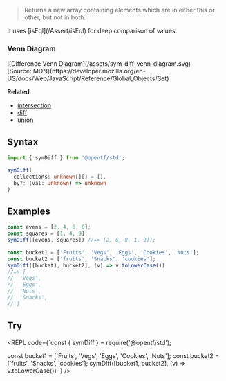 
> Returns a new array containing elements which are in either this or other, but not in both.

<Callout type="info">
It uses [isEql](/Assert/isEql) for deep comparison of values.
</Callout>

### Venn Diagram
<div style={{padding: '15px', backgroundColor: 'white'}}>
  ![Difference Venn Diagram](/assets/sym-diff-venn-diagram.svg)
  <div style={{textAlign: 'right', fontSize: '14px'}}>
    [Source: MDN](https://developer.mozilla.org/en-US/docs/Web/JavaScript/Reference/Global_Objects/Set)
  </div>
</div>

**Related**
- [intersection](/Array/intersection)
- [diff](/Array/diff)
- [union](/Array/union)

## Syntax

```ts copy
import { symDiff } from '@opentf/std';

symDiff(
  collections: unknown[][] = [],
  by?: (val: unknown) => unknown
)
```

## Examples

```ts
const evens = [2, 4, 6, 8];
const squares = [1, 4, 9];
symDiff([evens, squares]) //=> [2, 6, 8, 1, 9]);

const bucket1 = ['Fruits', 'Vegs', 'Eggs', 'Cookies', 'Nuts'];
const bucket2 = ['fruits', 'Snacks', 'cookies'];
symDiff([bucket1, bucket2], (v) => v.toLowerCase()) 
//=> [
//  'Vegs',
//  'Eggs',
//  'Nuts',
//  'Snacks',
// ]
```

## Try

<REPL code={`const { symDiff } = require('@opentf/std');

const bucket1 = ['Fruits', 'Vegs', 'Eggs', 'Cookies', 'Nuts'];
const bucket2 = ['fruits', 'Snacks', 'cookies'];
symDiff([bucket1, bucket2], (v) => v.toLowerCase())
`} />
